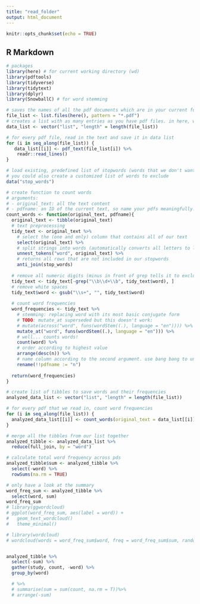 ```yaml
---
title: "read_folder"
output: html_document
---
```


```r
knitr::opts_chunk$set(echo = TRUE)
```

## R Markdown
```r
# packages
library(here) # for current working directory (wd)
library(pdftools)
library(tidyverse)
library(tidytext)
library(dplyr)
library(SnowballC) # for word stemming

# saves the names of all the pdf documents which are in your current folder
file_list <- list.files(here(), pattern = "*.pdf")
# creates a list with as many entries as you have pdf files. in here, we will save all the text content from the pdf files
data_list <- vector("list", "length" = length(file_list))

# for every pdf file, read in the text and save it in data list
for (i in seq_along(file_list)) {
   data_list[[i]] <- pdf_text(file_list[i]) %>% 
    readr::read_lines()
}

# load existing, predefined list of stopwords (words that we don't want to count)
# you could also create a customized list of words to exclude
data("stop_words")

# create function to count words
# arguments:
# - original_text: all the text content
# - pdfname: an ID of the current text, so name your pdfs meaningfully!
count_words <- function(original_text, pdfname){
  original_text <- tibble(original_text)
  # text preprocessing
  tidy_text <- original_text %>%
    # select the (one and only) column that contains all of our text 
    select(original_text) %>%
    # split strings into words (automatically converts all letters to lowercase & removes punctuation)
    unnest_tokens("word", original_text) %>%
    # returns all rows that are not included in our stopwords
    anti_join(stop_words)
  
  # remove all numeric digits (minus in front of grep tells it to exclude rather then include them)
  tidy_text <- tidy_text[-grep("\\b\\d+\\b", tidy_text$word), ]
  # remove white spaces
  tidy_text$word <- gsub("\\s+", "", tidy_text$word)
  
  # count word frequencies
  word_frequencies <- tidy_text %>%
    # stemming: replacing word with its most basic conjugate form
    # TODO: mutate_at superseded but this doesn't work:   
    # mutate(across("word", funs(wordStem((.), language = "en")))) %>%
    mutate_at("word", funs(wordStem((.), language = "en"))) %>%
    # well... counts words!
    count(word) %>%
    # order according to highest value
    arrange(desc(n)) %>%
    # name column according to the second argument. use bang bang to unquote the left hand side of the assignment
    rename(!!pdfname := "n")
  
  return(word_frequencies)
}

# create list of tibbles to save words and their frequencies
analyzed_data_list <- vector("list", "length" = length(file_list))

# for every pdf that we read in, count word frequencies
for (i in seq_along(file_list)) {
  analyzed_data_list[[i]] <- count_words(original_text = data_list[[i]], pdfname = file_list[i])
}

# merge all the tibbles from our list together
analyzed_tibble <- analyzed_data_list %>%
  reduce(full_join, by = "word")

# calculate total word frequency across pds
analyzed_tibble$sum <- analyzed_tibble %>%
  select(-word) %>%
  rowSums(na.rm = TRUE)

# only have a look at the summary
word_freq_sum <- analyzed_tibble %>%
  select(word, sum)
word_freq_sum
# library(ggwordcloud)
# ggplot(word_freq_sum, aes(label = word)) + 
#   geom_text_wordcloud()
#   theme_minimal()

# library(wordcloud)
# wordcloud(words = word_freq_sum$word, freq = word_freq_sum$sum, random.order = T)


analyzed_tibble %>%
  select(-sum) %>%
  gather(study, count, -word) %>%
  group_by(word)

  # %>%
  # summarise(sum = sum(count, na.rm = T))%>%
  # arrange(-sum)
```

